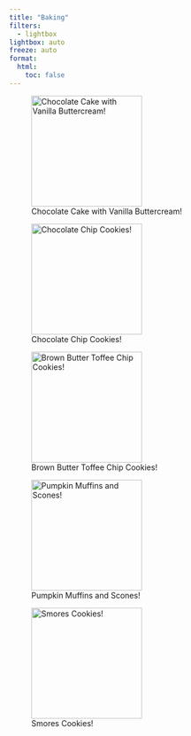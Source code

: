 ```yaml
---
title: "Baking"
filters:
  - lightbox
lightbox: auto
freeze: auto
format:
  html:
    toc: false
---
```


::: {layout="[[1, 1, 1]]"}

![Chocolate Cake with Vanilla Buttercream!](media/bdaycake.jpg){.lightbox group="baking" description="Chocolate cake with vanilla buttercream!" width="200"}

![Chocolate Chip Cookies!](media/chocolate_chip.jpg){.lightbox group="baking" description="Chocolate Chip Cookies!" width="200"}

![Brown Butter Toffee Chip Cookies!](media/brownbuttertoffee.JPG){.lightbox group="baking" description="Brown Butter Toffee Chip Cookies!" width="200"}

![Pumpkin Muffins and Scones!](media/pumpkin.jpg){.lightbox group="baking" description="Pumpkin Muffins and Scones!" width="200"}

![Smores Cookies!](media/smores.jpg){.lightbox group="baking" description="Smores Cookies!" width="200"}

:::


